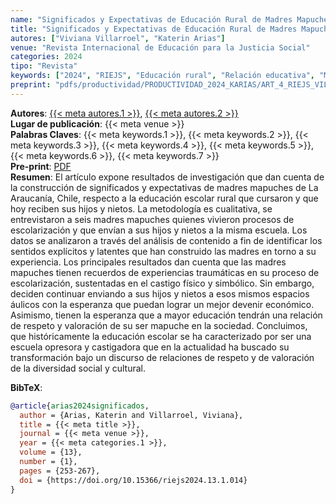 ```yaml
---
name: "Significados y Expectativas de Educación Rural de Madres Mapuches en La Araucanía, Chile"
title: "Significados y Expectativas de Educación Rural de Madres Mapuches en La Araucanía, Chile"
autores: ["Viviana Villarroel", "Katerin Arias"]
venue: "Revista Internacional de Educación para la Justicia Social"
categories: 2024
tipo: "Revista"
keywords: ["2024", "RIEJS", "Educación rural", "Relación educativa", "Madres indígenas", "Expectativas", "Contexto indígena"]
preprint: "pdfs/productividad/PRODUCTIVIDAD_2024_KARIAS/ART_4_RIEJS_VILLARROEL_ARIAS_2024_SCOPUS.pdf"
---
```

**Autores**: [{{< meta autores.1 >}}](../members/current/Viviana Villarroel.qmd), [{{< meta autores.2 >}}](../members/current/Katerin Arias.qmd)    
**Lugar de publicación**: {{< meta venue >}}     
**Palabras Claves**: {{< meta keywords.1 >}}, {{< meta keywords.2 >}}, {{< meta keywords.3 >}}, {{< meta keywords.4 >}}, {{< meta keywords.5 >}}, {{< meta keywords.6 >}}, {{< meta keywords.7 >}}    
**Pre-print**: [PDF](../{{< meta preprint >}})    
**Resumen**: El artículo expone resultados de investigación que dan cuenta de la construcción de significados y expectativas de madres mapuches de La Araucanía, Chile, respecto a la educación escolar rural que cursaron y que hoy reciben sus hijos y nietos. La metodología es cualitativa, se entrevistaron a seis madres mapuches quienes vivieron procesos de escolarización y que envían a sus hijos y nietos a la misma escuela. Los datos se analizaron a través del análisis de contenido a fin de identificar los sentidos explícitos y latentes que han construido las madres en torno a su experiencia. Los principales resultados dan cuenta que las madres mapuches tienen recuerdos de experiencias traumáticas en su proceso de escolarización, sustentadas en el castigo físico y simbólico. Sin embargo, deciden continuar enviando a sus hijos y nietos a esos mismos espacios áulicos con la esperanza que puedan lograr un mejor devenir económico. Asimismo, tienen la esperanza que a mayor educación tendrán una relación de respeto y valoración de su ser mapuche en la sociedad. Concluimos, que históricamente la educación escolar se ha caracterizado por ser una escuela opresora y castigadora que en la actualidad ha buscado su transformación bajo un discurso de relaciones de respeto y de valoración de la diversidad social y cultural.


**BibTeX**:
```bibtex
@article{arias2024significados,
  author = {Arias, Katerin and Villarroel, Viviana},
  title = {{< meta title >}},
  journal = {{< meta venue >}},
  year = {{< meta categories.1 >}},
  volume = {13},
  number = {1},
  pages = {253-267},
  doi = {https://doi.org/10.15366/riejs2024.13.1.014}
}
```
